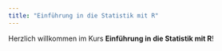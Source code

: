 ```yaml
---
title: "Einführung in die Statistik mit R"
---
```



Herzlich willkommen im Kurs **Einführung in die Statistik mit R**!